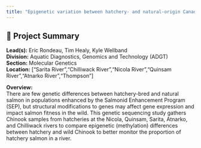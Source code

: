 ```yaml
---
title: "Epigenetic variation between hatchery- and natural-origin Canadian Chinook Salmon"
---
```


## 🧬 Project Summary

**Lead(s):** Eric Rondeau, Tim Healy, Kyle Wellband  
**Division:** Aquatic Diagnostics, Genomics and Technology (ADGT)  
**Section:** Molecular Genetics  
**Location:** ["Sarita River","Chilliwack River","Nicola River","Quinsam River","Atnarko River","Thompson"]  

**Overview:**  
There are few genetic differences between hatchery-bred and natural salmon in populations enhanced by the Salmonid Enhancement Program (SEP), but structural modifications to genes may affect gene expression and impact salmon fitness in the wild. This genetic sequencing study gathers Chinook samples from hatcheries at the Nicola, Quinsam, Sarita, Atnarko, and Chilliwack rivers to compare epigenetic (methylation) differences between hatchery and wild Chinook to better monitor the proportion of hatchery salmon in a river.
